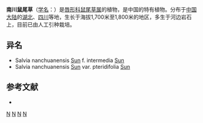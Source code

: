 {{Speciesbox 
| taxon = Salvia nanchuanensis
| authority = [[孙雄才|Sun]]
| subdivision_ranks =[[变种|变种]]
| subdivision =
* 南川鼠尾草 ''S. n.'' var. ''nanchuanensis''
* [[蕨叶变种|蕨叶变种]] ''S. n.'' var. ''pteridifolia''
}}

'''南川鼠尾草'''（[[学名|学名]]：{{lang|la|''Salvia nanchuanensis''}}）是[[唇形科|唇形科]][[鼠尾草属|鼠尾草属]]的植物，是中国的特有植物。分布于[[中国大陆|中国大陆]]的[[湖北|湖北]]、[[四川|四川]]等地，生长于海拔1,700米至1,800米的地区，多生于河边岩石上，目前已由人工引种栽培。

== 异名 ==
* Salvia nanchuanensis [[孙雄才|Sun]] f. intermedia [[孙雄才|Sun]]
* Salvia nanchuanensis [[孙雄才|Sun]] var. pteridifolia [[孙雄才|Sun]]

== 参考文献 ==
<div class="references-small">
* {{cite web| url =http://www.bioinfo.cn/db05/KmzwSpecies.php?action=view&id=12823| title =南川鼠尾草（原变种）| work =《中国高等植物数据库全库》| publisher =中国科学院微生物研究所| author =昆明植物研究所| accessdate =2009-02-24| deadurl =yes| archiveurl =https://web.archive.org/web/20160305023734/http://www.bioinfo.cn/db05/KmzwSpecies.php?action=view&id=12823| archivedate =2016-03-05}}
</div>
{{Taxonbar|from=Q7406846}}

[[Category:鼠尾草属|N]]
[[Category:中國特有植物|N]]
[[Category:湖北植物|N]]
[[Category:四川植物|N]]